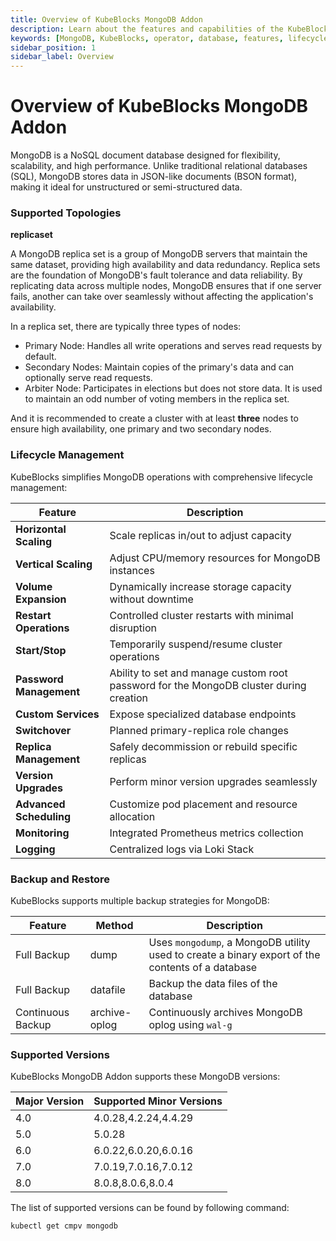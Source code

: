 ```yaml
---
title: Overview of KubeBlocks MongoDB Addon
description: Learn about the features and capabilities of the KubeBlocks MongoDB addon, including deployment topologies, lifecycle management, backup and restore, and supported versions.
keywords: [MongoDB, KubeBlocks, operator, database, features, lifecycle management, backup, restore]
sidebar_position: 1
sidebar_label: Overview
---
```


# Overview of KubeBlocks MongoDB Addon

MongoDB is a NoSQL document database designed for flexibility, scalability, and high performance. Unlike traditional relational databases (SQL), MongoDB stores data in JSON-like documents (BSON format), making it ideal for unstructured or semi-structured data.

### Supported Topologies

**replicaset**

A MongoDB replica set is a group of MongoDB servers that maintain the same dataset, providing high availability and data redundancy. Replica sets are the foundation of MongoDB's fault tolerance and data reliability. By replicating data across multiple nodes, MongoDB ensures that if one server fails, another can take over seamlessly without affecting the application's availability.

In a replica set, there are typically three types of nodes:

- Primary Node: Handles all write operations and serves read requests by default.
- Secondary Nodes: Maintain copies of the primary's data and can optionally serve read requests.
- Arbiter Node: Participates in elections but does not store data. It is used to maintain an odd number of voting members in the replica set.

And it is recommended to create a cluster with at least **three** nodes to ensure high availability, one primary and two secondary nodes.

### Lifecycle Management

KubeBlocks simplifies MongoDB operations with comprehensive lifecycle management:

| Feature                      | Description                                                                 |
|------------------------------|-----------------------------------------------------------------------------|
| **Horizontal Scaling**       | Scale replicas in/out to adjust capacity                                   |
| **Vertical Scaling**         | Adjust CPU/memory resources for MongoDB instances                       |
| **Volume Expansion**         | Dynamically increase storage capacity without downtime                     |
| **Restart Operations**       | Controlled cluster restarts with minimal disruption                        |
| **Start/Stop**               | Temporarily suspend/resume cluster operations                              |
| **Password Management**      | Ability to set and manage custom root password for the MongoDB cluster during creation |
| **Custom Services**          | Expose specialized database endpoints                                      |
| **Switchover**               | Planned primary-replica role changes                                       |
| **Replica Management**       | Safely decommission or rebuild specific replicas                          |
| **Version Upgrades**         | Perform minor version upgrades seamlessly                                  |
| **Advanced Scheduling**      | Customize pod placement and resource allocation                           |
| **Monitoring**               | Integrated Prometheus metrics collection                                  |
| **Logging**                  | Centralized logs via Loki Stack                                           |


### Backup and Restore

KubeBlocks supports multiple backup strategies for MongoDB:

| Feature           | Method          | Description |
|-------------|--------|------------|
| Full Backup | dump   | Uses `mongodump`, a MongoDB utility used to create a binary export of the contents of a database  |
| Full Backup | datafile | Backup the data files of the database |
| Continuous Backup | archive-oplog | Continuously archives MongoDB oplog using `wal-g` |

### Supported Versions

KubeBlocks MongoDB Addon supports these MongoDB versions:

| Major Version | Supported Minor Versions       |
|---------------|--------------------------------|
| 4.0 | 4.0.28,4.2.24,4.4.29 |
| 5.0 | 5.0.28 |
| 6.0 | 6.0.22,6.0.20,6.0.16 |
| 7.0 | 7.0.19,7.0.16,7.0.12 |
| 8.0 | 8.0.8,8.0.6,8.0.4|

The list of supported versions can be found by following command:
```bash
kubectl get cmpv mongodb
```
